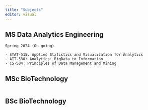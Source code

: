 ---
title: "Subjects"
editor: visual
---

## MS Data Analytics Engineering

```         
Spring 2024 (On-going)

- STAT-515: Applied Statistics and Visualization for Analytics 
- AIT-580: Analytics: BigData to Information 
- CS-504: Principles of Data Management and Mining

```

## MSc BioTechnology

```         

```

## BSc BioTechnology

```         

```
